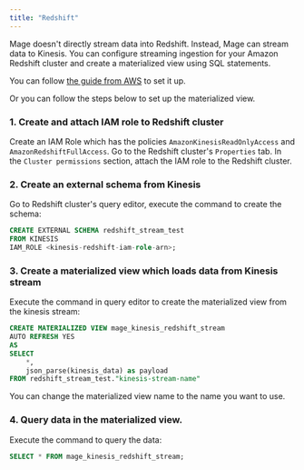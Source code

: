 ```yaml
---
title: "Redshift"
---
```


Mage doesn't directly stream data into Redshift. Instead, Mage can stream data to Kinesis.
You can configure streaming ingestion for your Amazon Redshift cluster and create a materialized view using SQL statements.


You can follow [the guide from AWS](https://docs.aws.amazon.com/redshift/latest/dg/materialized-view-streaming-ingestion-getting-started.html) to set it up.


Or you can follow the steps below to set up the materialized view.

### 1. Create and attach IAM role to Redshift cluster

Create an IAM Role which has the policies `AmazonKinesisReadOnlyAccess` and `AmazonRedshiftFullAccess`.
Go to the Redshift cluster's `Properties` tab. In the `Cluster permissions` section, attach the IAM role to the Redshift cluster.

### 2. Create an external schema from Kinesis

Go to Redshift cluster's query editor, execute the command to create the schema:

```sql
CREATE EXTERNAL SCHEMA redshift_stream_test
FROM KINESIS
IAM_ROLE <kinesis-redshift-iam-role-arn>;
```

### 3. Create a materialized view which loads data from Kinesis stream

Execute the command in query editor to create the materialized view from the kinesis stream:

```sql
CREATE MATERIALIZED VIEW mage_kinesis_redshift_stream
AUTO REFRESH YES
AS
SELECT
    *,
    json_parse(kinesis_data) as payload
FROM redshift_stream_test."kinesis-stream-name"
```

You can change the materialized view name to the name you want to use.

### 4. Query data in the materialized view.

Execute the command to query the data:

```sql
SELECT * FROM mage_kinesis_redshift_stream;
```
